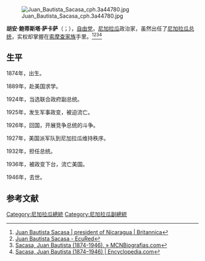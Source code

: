 [[File:Juan_Bautista_Sacasa_cph.3a44780.jpg|thumb]]

'''胡安·鲍蒂斯塔·萨卡萨'''（{{lang-es|Juan Bautista Sacasa}}；{{bd|1874年|12月21日|1946年|4月17日|catidx=J}}），[[自由党|自由党]]，[[尼加拉瓜|尼加拉瓜]]政治家，虽然出任了[[尼加拉瓜总统|尼加拉瓜总统]]，实权却掌握在[[索摩查家族|索摩查家族]]手里。<ref>[https://www.britannica.com/biography/Juan-Bautista-Sacasa Juan Bautista Sacasa | president of Nicaragua | Britannica]</ref><ref>[https://www.ecured.cu/Juan_Bautista_Sacasa Juan Bautista Sacasa - EcuRed]</ref><ref>[http://www.mcnbiografias.com/app-bio/do/show?key=sacasa-juan-bautista Sacasa, Juan Bautista (1874-1946). » MCNBiografias.com]</ref><ref>[https://www.encyclopedia.com/humanities/encyclopedias-almanacs-transcripts-and-maps/sacasa-juan-bautista-1874-1946 Sacasa, Juan Bautista (1874–1946) | Encyclopedia.com]</ref>

==生平==
1874年，出生。

1889年，赴美国求学。

1924年，当选联合政府副总统。

1925年，发生军事政变，被迫流亡。

1926年，回国，开展竞争总统的斗争。

1927年，美国派军队到尼加拉瓜维持秩序。

1932年，担任总统。

1936年，被政变下台，流亡美国。

[[Category:尼加拉瓜總統|Category:尼加拉瓜總統]]
[[Category:尼加拉瓜副總統|Category:尼加拉瓜副總統]]
1946年，去世。

== 参考文献 ==
{{Reflist}}